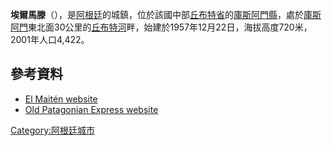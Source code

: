 {{Infobox settlement
| name                   = El Maitén
| native_name            =
| native_name_lang       = es<!-- ISO 639-2 code e.g. "fr" for French. If more than one, use {{lang}} instead -->
| settlement_type        = [[阿根廷城市列表|Town]]
| image_skyline          =
| image_caption          =
| image_shield           =
| image_map              =
| pushpin_map            = Argentina
| pushpin_map_caption    = Location of El Maitén in Argentina
| coordinates            = {{coord|42|03|S|71|10|W|region:AR_type:city|display=inline,title}}
| coor_pinpoint          =
| coordinates_footnotes  =
| subdivision_type       = 国家
| subdivision_name       = {{ARG}}
| subdivision_type1      = [[阿根廷行政区划|省]]
| subdivision_name1      = [[丘布特省|丘布特省]]
| subdivision_type2      = {{tsl|en|Departments of Argentina||县}}
| subdivision_name2      = [[庫斯阿門縣|庫斯阿門縣]]
| established_title      = 成立
| established_date       =  1942-12-22
| founder                =
| government_footnotes   =
| leader_party           = [[正义党_(阿根廷)|正义党]]
| leader_title           = [[市长|市长]]
| leader_name            = Oscár Rubén Currilén
| unit_pref              = Metric<!-- or US or UK -->
| area_footnotes         =
| area_total_km2         =
| area_note              =
| elevation_footnotes    =
| elevation_m            = 625
| population_footnotes   =
| population_total       = 3782
| population_as_of       =
| population_density_km2 = auto
| population_note        =
| population_demonym     = Maitenense
| timezone1              = [[阿根廷时区|ART]]
| utc_offset1            = -3
| timezone1_DST          =
| utc_offset1_DST        =
| postal_code_type       = {{tsl|en|Argentine postal code||CPA base}}
| postal_code            = [[ISO_3166-2:AR|U]]9210
| area_code_type         = {{tsl|en|Telephone numbering in Argentina||Dialing code}}
| area_code              = +54 2945
| blank_name_sec1        = [[柯本气候分类法|气候]]
| blank_info_sec1        = [[地中海式气候|Csb]]
| website                = <!-- [http://www.example.com example.com] -->
| footnotes              =
}}

'''埃爾馬滕'''（{{lang-es|El Maitén}}），是[[阿根廷|阿根廷]]的城鎮，位於該國中部[[丘布特省|丘布特省]]的[[庫斯阿門縣|庫斯阿門縣]]，處於[[庫斯阿門|庫斯阿門]]東北面30公里的[[丘布特河|丘布特河]]畔，始建於1957年12月22日，海拔高度720米，2001年人口4,422。

==參考資料==
*[https://web.archive.org/web/20081218012222/http://www.elmaiten.com.ar/ El Maitén website]
*[https://web.archive.org/web/20081202031659/http://www.latrochita.org.ar/ Old Patagonian Express website]

{{Argentina-geo-stub}}
[[Category:阿根廷城市|Category:阿根廷城市]]